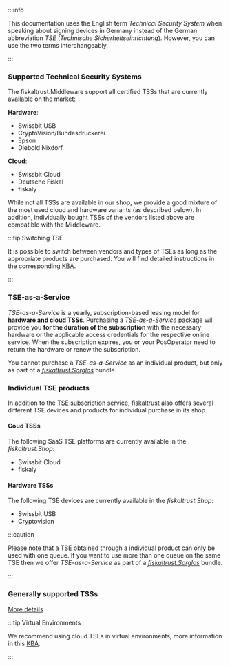 :::info

This documentation uses the English term _Technical Security System_ when speaking about signing devices in Germany instead of the German abbreviation _TSE_ (_Technische Sicherheitseinrichtung_). However, you can use the two terms interchangeably.

:::

### Supported Technical Security Systems
The fiskaltrust.Middleware support all certified TSSs that are currently available on the market:

**Hardware**:
- Swissbit USB
- CryptoVision/Bundesdruckerei
- Epson
- Diebold Nixdorf

**Cloud**:
- Swissbit Cloud
- Deutsche Fiskal
- fiskaly

While not all TSSs are available in our shop, we provide a good mixture of the most used cloud and hardware variants (as described below). In addition, individually bought TSSs of the vendors listed above are compatible with the Middleware.

:::tip Switching TSE

It is possible to switch between vendors and types of TSEs as long as the appropriate products are purchased. You will find detailed instructions in the corresponding [KBA](https://portal.fiskaltrust.de/KBArticle#/KA-01112). 

:::

### TSE-as-a-Service
_TSE-as-a-Service_ is a yearly, subscription-based leasing model for **hardware and cloud TSSs**. Purchasing a *TSE-as-a-Service* package will provide you **for the duration of the subscription** with the necessary hardware or the applicable access credentials for the respective online service. When the subscription expires, you or your PosOperator need to return the hardware or renew the subscription.

You cannot purchase a _TSE-as-a-Service_ as an individual product, but only as part of a *[fiskaltrust.Sorglos](product-bundles)* bundle.

### Individual TSE products
In addition to the [TSE subscription service](#tse-as-a-service), fiskaltrust also offers several different TSE devices and products for individual purchase in its shop.

#### Coud TSSs
The following SaaS TSE platforms are currently available in the *fiskaltrust.Shop*:
- Swissbit Cloud
- fiskaly

#### Hardware TSSs
The following TSE devices are currently available in the *fiskaltrust.Shop*:
- Swissbit USB
- Cryptovision

:::caution

Please note that a TSE obtained through a individual product can only be used with one queue. If you want to use more than one queue on the same TSE then we offer _TSE-as-a-Service_ as part of a *[fiskaltrust.Sorglos](product-bundles)* bundle.

:::

### Generally supported TSSs

[More details](https://fiskaltrust.de/produkte/)

:::tip Virtual Environments

We recommend using cloud TSEs in virtual environments, more information in this [KBA](https://portal.fiskaltrust.de/KBArticle#/KA-01080).

:::
